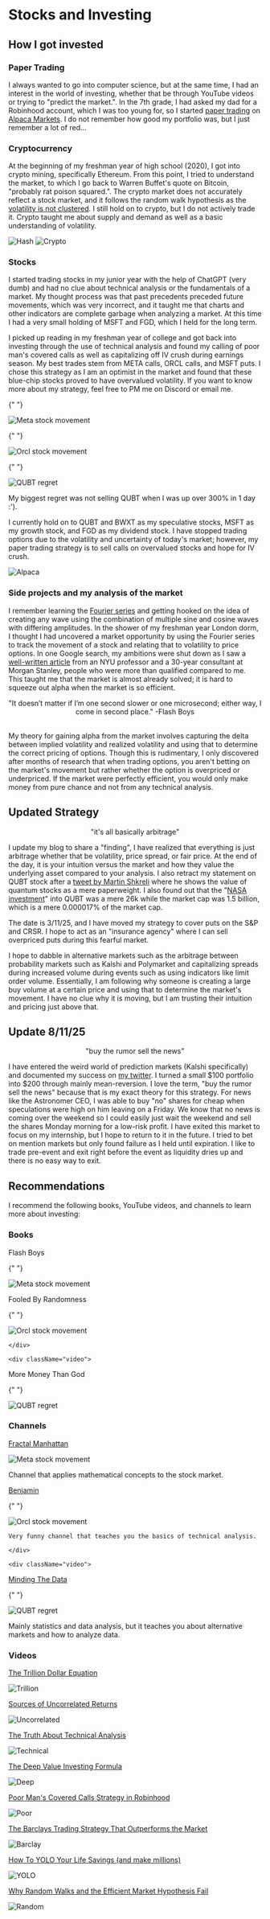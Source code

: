 


# Stocks and Investing

## How I got invested

### Paper Trading

I always wanted to go into computer science, but at the same time, I had an interest in the world of investing, whether that be through YouTube videos or trying to "predict the market.". In the 7th grade, I had asked my dad for a Robinhood account, which I was too young for, so I started [paper trading](https://www.investopedia.com/terms/p/papertrade.asp) on [Alpaca Markets](https://alpaca.markets/). I do not remember how good my portfolio was, but I just remember a lot of red...

### Cryptocurrency

At the beginning of my freshman year of high school (2020), I got into crypto mining, specifically Ethereum. From this point, I tried to understand the market, to which I go back to Warren Buffet's quote on Bitcoin, "probably rat poison squared.". The crypto market does not accurately reflect a stock market, and it follows the random walk hypothesis as the [volatility is not clustered](https://youtu.be/6I9T2dboLXI?si=bZLFvuY821Wovusc). I still hold on to crypto, but I do not actively trade it. Crypto taught me about supply and demand as well as a basic understanding of volatility.

<div className="flex flex-col items-center justify-center">

<Image src={hash} alt="Hash" width={320} className="flex-image" />
<Image src={crypto} alt="Crypto" width={500} className="flex-image" />

</div>

### Stocks

I started trading stocks in my junior year with the help of ChatGPT (very dumb) and had no clue about technical analysis or the fundamentals of a market. My thought process was that past precedents preceded future movements, which was very incorrect, and it taught me that charts and other indicators are complete garbage when analyzing a market. At this time I had a very small holding of MSFT and FGD, which I held for the long term.

I picked up reading in my freshman year of college and got back into investing through the use of technical analysis and found my calling of poor man's covered calls as well as capitalizing off IV crush during earnings season. My best trades stem from META calls, ORCL calls, and MSFT puts. I chose this strategy as I am an optimist in the market and found that these blue-chip stocks proved to have overvalued volatility. If you want to know more about my strategy, feel free to PM me on Discord or email me.

<div className="flexbox">

{" "}

<Image
  src={meta}
  alt="Meta stock movement"
  width={500}
  className="flex-image"
/>

{" "}

<Image
  src={orcl}
  alt="Orcl stock movement"
  width={500}
  className="flex-image"
/>

{" "}

<Image src={qubt} alt="QUBT regret" width={500} className="flex-image" />

</div>

My biggest regret was not selling QUBT when I was up over 300% in 1 day :').

I currently hold on to QUBT and BWXT as my speculative stocks, MSFT as my growth stock, and FGD as my dividend stock. I have stopped trading options due to the volatility and uncertainty of today's market; however, my paper trading strategy is to sell calls on overvalued stocks and hope for IV crush.

<Image src={alpaca} alt="Alpaca" width={500} className="center-image" />

### Side projects and my analysis of the market

I remember learning the [Fourier series](https://www.youtube.com/watch?v=r6sGWTCMz2k) and getting hooked on the idea of creating any wave using the combination of multiple sine and cosine waves with differing amplitudes. In the shower of my freshman year London dorm, I thought I had uncovered a market opportunity by using the Fourier series to track the movement of a stock and relating that to volatility to price options. In one Google search, my ambitions were shut down as I saw a [well-written article](https://engineering.nyu.edu/sites/default/files/2018-08/CarrMadan2_0.pdf) from an NYU professor and a 30-year consultant at Morgan Stanley, people who were more than qualified compared to me. This taught me that the market is almost already solved; it is hard to squeeze out alpha when the market is so efficient.

<center>
  "It doesn’t matter if I’m one second slower or one microsecond; either way, I
  come in second place." -Flash Boys
</center>

<br />

My theory for gaining alpha from the market involves capturing the delta between implied volatility and realized volatility and using that to determine the correct pricing of options. Though this is rudimentary, I only discovered after months of research that when trading options, you aren't betting on the market's movement but rather whether the option is overpriced or underpriced. If the market were perfectly efficient, you would only make money from pure chance and not from any technical analysis.

## Updated Strategy

<center>"it's all basically arbitrage"</center>

I update my blog to share a "finding", I have realized that everything is just arbitrage whether that be volatility, price spread, or fair price. At the end of the day, it is your intuition versus the market and how they value the underlying asset compared to your analysis. I also retract my statement on QUBT stock after a [tweet by Martin Shkreli](https://x.com/MartinShkreli/status/1876950624824177127?lang=en) where he shows the value of quantum stocks as a mere paperweight. I also found out that the "[NASA investment](https://x.com/danielnewmanUV/status/1869804629896376560)" into QUBT was a mere 26k while the market cap was 1.5 billion, which is a mere 0.000017% of the market cap.

The date is 3/11/25, and I have moved my strategy to cover puts on the S&P and CRSR. I hope to act as an "insurance agency" where I can sell overpriced puts during this fearful market.

I hope to dabble in alternative markets such as the arbitrage between probability markets such as Kalshi and Polymarket and capitalizing spreads during increased volume during events such as using indicators like limit order volume. Essentially, I am following why someone is creating a large buy volume at a certain price and using that to determine the market's movement. I have no clue why it is moving, but I am trusting their intuition and pricing just above that.


## Update 8/11/25

<center>"buy the rumor sell the news"</center>

I have entered the weird world of prediction markets (Kalshi specifically) and documented my success on [my twitter](https://x.com/Turtlecap1324). I turned a small $100 portfolio into $200 through mainly mean-reversion. I love the term, "buy the rumor sell the news" because that is my exact theory for this strategy. For news like the Astronomer CEO, I was able to buy "no" shares for cheap when speculations were high on him leaving on a Friday. We know that no news is coming over the weekend so I could easily just wait the weekend and sell the shares Monday morning for a low-risk profit. I have exited this market to focus on my internship, but I hope to return to it in the future. I tried to bet on mention markets but only found failure as I held until expiration. I like to trade pre-event and exit right before the event as liquidity dries up and there is no easy way to exit.


## Recommendations

I recommend the following books, YouTube videos, and channels to learn more about investing:

### Books

<div className="flexboxVideos">

<div className="video">

Flash Boys

{" "}

<Image
  src={flashBoys}
  alt="Meta stock movement"
  width={80}
  className="flex-image"
/>

  </div>

  <div className="video">

Fooled By Randomness

{" "}

<Image
  src={Fooled}
  alt="Orcl stock movement"
  width={80}
  className="flex-image"
/>

    </div>

    <div className="video">

More Money Than God

{" "}

<Image src={MoreMoney} alt="QUBT regret" width={80} className="flex-image" />

  </div>

</div>

### Channels

<div className="flexboxVideos">

<div className="video">

[Fractal Manhattan](https://www.youtube.com/@fractalmanhattan)

<Image
  src={Fractal}
  alt="Meta stock movement"
  width={80}
  className="flex-image"
/>

Channel that applies mathematical concepts to the stock market.

  </div>

  <div className="video">

[Benjamin](https://www.youtube.com/@benjjjaamiinn)

{" "}

<Image
  src={Benjamin}
  alt="Orcl stock movement"
  width={80}
  className="flex-image"
/>

    Very funny channel that teaches you the basics of technical analysis.

    </div>

    <div className="video">

[Minding The Data](https://www.youtube.com/@mindingthedata4218)

{" "}

<Image src={Minding} alt="QUBT regret" width={80} className="flex-image" />

Mainly statistics and data analysis, but it teaches you about alternative markets and how to analyze data.

  </div>

</div>

### Videos

<div className="flexboxVideos">

<div className="video">

[The Trillion Dollar Equation](https://www.youtube.com/watch?v=A5w-dEgIU1M)

<Image src={trillion} alt="Trillion" width={500} className="flex-image" />

</div>

<div className="video">

[Sources of Uncorrelated Returns](https://www.youtube.com/watch?v=AyJdUFeYHYs)

<Image
  src={uncorrelated}
  alt="Uncorrelated"
  width={500}
  className="flex-image"
/>

</div>

<div className="video">

[The Truth About Technical Analysis](https://www.youtube.com/watch?v=ZN6P9ErUcOg)

<Image src={technical} alt="Technical" width={500} className="flex-image" />

</div>

<div className="video">

[The Deep Value Investing Formula](https://www.youtube.com/watch?v=2Zus6SyQhW4)

<Image src={deep} alt="Deep" width={500} className="flex-image" />

</div>

<div className="video">

[Poor Man's Covered Calls Strategy in Robinhood](https://www.youtube.com/watch?v=xr2DfWmQ4_Y)

<Image src={poor} alt="Poor" width={500} className="flex-image" />

</div>

<div className="video">

[The Barclays Trading Strategy That Outperforms the Market](https://www.youtube.com/watch?v=8pYgz4YlQnE)

<Image src={barclay} alt="Barclay" width={500} className="flex-image" />

</div>

<div className="video">

[How To YOLO Your Life Savings (and make millions)](https://www.youtube.com/watch?v=FEMFVM1PskM)

<Image src={yolo} alt="YOLO" width={500} className="flex-image" />

</div>

<div className="video">

[Why Random Walks and the Efficient Market Hypothesis Fail](https://www.youtube.com/watch?v=vo8q5AqIKlA)

<Image src={random} alt="Random" width={500} className="flex-image" />

</div>

</div>
